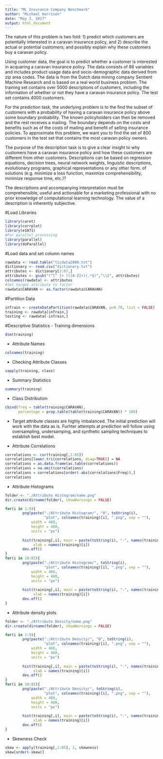```yaml
---
title: "ML Insurance Company Benchmark"
author: "Michael Harrison"
date: "May 3, 2017"
output: html_document
---
```


The nature of this problem is two fold: 1) predict which customers are potentially interested in a caravan insurance policy, and 2) describe the actual or potential customers; and possibly explain why these customers buy a caravan policy.

Using customer data, the goal is to predict whether a customer is interested in acquaring a caravan insurance policy. The data consists of 86 variables and includes product usage data and socio-demographic data derived from zip area codes. The data is from the Dutch data mining company Sentient Machine Research and is based on a real world business problem. The training set contains over 5000 descriptions of customers, including the information of whether or not they have a caravan insurance policy. The test set contains 4000 customers.

For the prediction task, the underlying problem is to the find the subset of customers with a probability of having a caravan insurance policy above some boundary probability. The known policyholders can then be removed and the rest receives a mailing. The boundary depends on the costs and benefits such as of the costs of mailing and benefit of selling insurance policies. To approximate this problem, we want you to find the set of 800 customers in the test set that contains the most caravan policy owners.

The purpose of the description task is to give a clear insight to why customers have a caravan insurance policy and how these customers are different from other customers. Descriptions can be based on regression equations, decision trees, neural network weights, linguistic descriptions, evolutionary programs, graphical representations or any other form. of solutions (e.g. minimize a loss function, maximize comprehensibility, minimize response time, etc.)?

The descriptions and accompanying interpretation must be comprehensible, useful and actionable for a marketing professional with no prior knowledge of computational learning technology. The value of a description is inherently subjective.


#Load Libraries
```r
library(caret)
library(corrplot)
library(e1071)
#For parallel processing
library(parallel)
library(doParallel)
```

#Load data and set column names
```r
rawdata <- read.table("ticdata2000.txt")
dictionary <- read.csv("dictionary.txt")
attributes <- dictionary[2:87,]
attributes <- gsub("(^[^ ]+ )([A-Z]+)(.*$)","\\2", attributes)
colnames(rawdata) <- attributes
#Set target attribute to factor
rawdata$CARAVAN <- as.factor(rawdata$CARAVAN)
```

#Partition Data
```r
inTrain <- createDataPartition(rawdata$CARAVAN, p=0.70, list = FALSE)
training <- rawdata[inTrain,]
testing <- rawdata[-inTrain,]
```

#Descriptive Statistics
- Training dimensions
```r
dim(training)
```
- Attribute Names
```r
colnames(training)
```
- Checking Attribute Classes
```r
sapply(training, class)
```

- Summary Statistics
```r
summary(training)
```
- Class Distribution
```r
cbind(freq = table(training$CARAVAN), 
      percentage = prop.table(table(training$CARAVAN)) * 100)
```     
- Target attribute classes are highly imbalanced. The initial prediction will work with the data as is. Furhter attempts at prediction will follow using oversampling, undersamping, and synthetic sampling techniques to establish best model.

- Attribute Correlations
```r
correlations <- cor(training[,1:85])
correlations[lower.tri(correlations, diag=TRUE)] = NA
correlations = as.data.frame(as.table(correlations))
correlations = na.omit(correlations)
correlations = correlations[order(-abs(correlations$Freq)),]
correlations
```



- Attribute Histograms
```r

folder <- "./Attribute Histogram/name.png"
dir.create(dirname(folder), showWarnings = FALSE)

for(i in 1:9){
        png(paste("./Attribute Histogram/", "0", toString(i),
                  "plot", colnames(training)[i], ".png", sep = ""),
            width = 480,
            height = 480,
            units = "px")
        
        hist(training[,i], main = paste(toString(i), "-", names(training)[i]),
             xlab = names(training)[i])
        dev.off()
}
for(i in 10:85){
        png(paste("./Attribute Histogram/", toString(i),
                  "plot", colnames(training)[i], ".png", sep = ""),
            width = 480,
            height = 480,
            units = "px")
        
        hist(training[,i], main = paste(toString(i), "-", names(training)[i]),
             xlab = names(training)[i])
        dev.off()
}
```

- Attribute density plots
```r
folder <- "./Attribute Density/name.png"
dir.create(dirname(folder), showWarnings = FALSE)

for(i in 1:9){
        png(paste("./Attribute Density/", "0", toString(i),
                  "plot", colnames(training)[i], ".png", sep = ""),
            width = 480,
            height = 480,
            units = "px")
        
        hist(training[,i], main = paste(toString(i), "-", names(training)[i]), 
             xlab = names(training)[i])
        dev.off()
}
for(i in 10:85){
        png(paste("./Attribute Density/", toString(i),
                  "plot", colnames(training)[i], ".png", sep = ""),
            width = 480,
            height = 480,
            units = "px")
        
        hist(training[,i], main = paste(toString(i), "-", names(training)[i]), 
             xlab = names(training)[i])
        dev.off()
}
```


- Skewness Check
```r
skew <- apply(training[,1:85], 2, skewness)
skew[order(-skew)]
```


